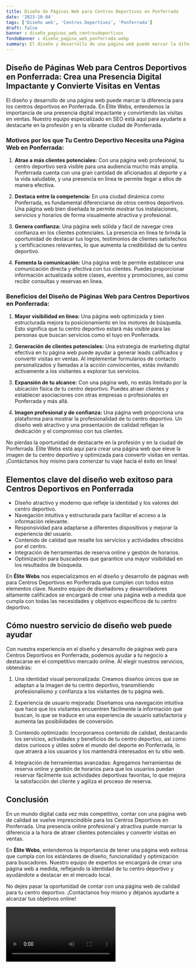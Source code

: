```yaml
---
title: Diseño de Páginas Web para Centros Deportivos en Ponferrada
date: '2023-10-04'
tags: ['Diseño web', 'Centros Deportivos', 'Ponferrada']
draft: false
banner : diseño_paginas_web_centrosdeportivos
fondoBanner : diseño_pagina_web_ponferrada.webp
summary: El diseño y desarrollo de una página web puede marcar la diferencia para los centros deportivos en Ponferrada. En Élite Webs, entendemos la importancia de una presencia digital impactante y convirtiendo las visitas en ventas. Nuestro equipo especializado en SEO está aquí para ayudarte a destacarte en la profesión y en la vibrante ciudad de Ponferrada.
---
```


## **Diseño de Páginas Web para Centros Deportivos en Ponferrada: Crea una Presencia Digital Impactante y Convierte Visitas en Ventas**

El diseño y desarrollo de una página web puede marcar la diferencia para los centros deportivos en Ponferrada. En Élite Webs, entendemos la importancia de una presencia digital impactante y convirtiendo las visitas en ventas. Nuestro equipo especializado en SEO está aquí para ayudarte a destacarte en la profesión y en la vibrante ciudad de Ponferrada.

### **Motivos por los que Tu Centro Deportivo Necesita una Página Web en Ponferrada:**

1. **Atrae a más clientes potenciales:** Con una página web profesional, tu centro deportivo será visible para una audiencia mucho más amplia. Ponferrada cuenta con una gran cantidad de aficionados al deporte y a la vida saludable, y una presencia en línea te permite llegar a ellos de manera efectiva.

2. **Destaca entre la competencia:** En una ciudad dinámica como Ponferrada, es fundamental diferenciarse de otros centros deportivos. Una página web bien diseñada te permite mostrar tus instalaciones, servicios y horarios de forma visualmente atractiva y profesional.

3. **Genera confianza:** Una página web sólida y fácil de navegar crea confianza en los clientes potenciales. La presencia en línea te brinda la oportunidad de destacar tus logros, testimonios de clientes satisfechos y certificaciones relevantes, lo que aumenta la credibilidad de tu centro deportivo.

4. **Fomenta la comunicación:** Una página web te permite establecer una comunicación directa y efectiva con tus clientes. Puedes proporcionar información actualizada sobre clases, eventos y promociones, así como recibir consultas y reservas en línea.

### **Beneficios del Diseño de Páginas Web para Centros Deportivos en Ponferrada:**

1. **Mayor visibilidad en línea:** Una página web optimizada y bien estructurada mejora tu posicionamiento en los motores de búsqueda. Esto significa que tu centro deportivo estará más visible para las personas que buscan servicios como el tuyo en Ponferrada.

2. **Generación de clientes potenciales:** Una estrategia de marketing digital efectiva en tu página web puede ayudar a generar leads calificados y convertir visitas en ventas. Al implementar formularios de contacto personalizados y llamadas a la acción convincentes, estás invitando activamente a los visitantes a explorar tus servicios.

3. **Expansión de tu alcance:** Con una página web, no estás limitado por la ubicación física de tu centro deportivo. Puedes atraer clientes y establecer asociaciones con otras empresas o profesionales en Ponferrada y más allá.

4. **Imagen profesional y de confianza:** Una página web proporciona una plataforma para mostrar la profesionalidad de tu centro deportivo. Un diseño web atractivo y una presentación de calidad reflejan la dedicación y el compromiso con tus clientes.

No pierdas la oportunidad de destacarte en la profesión y en la ciudad de Ponferrada. Élite Webs está aquí para crear una página web que eleve la imagen de tu centro deportivo y optimizada para convertir visitas en ventas. ¡Contáctanos hoy mismo para comenzar tu viaje hacia el éxito en línea!

<GifSeo />

<Cta />

## Elementos clave del diseño web exitoso para Centros Deportivos en Ponferrada

- Diseño atractivo y moderno que refleje la identidad y los valores del centro deportivo.
- Navegación intuitiva y estructurada para facilitar el acceso a la información relevante.
- Responsividad para adaptarse a diferentes dispositivos y mejorar la experiencia del usuario.
- Contenido de calidad que resalte los servicios y actividades ofrecidos por el centro.
- Integración de herramientas de reserva online y gestión de horarios.
- Optimización para buscadores que garantice una mayor visibilidad en los resultados de búsqueda.

En **Élite Webs** nos especializamos en el diseño y desarrollo de páginas web para Centros Deportivos en Ponferrada que cumplen con todos estos elementos clave. Nuestro equipo de diseñadores y desarrolladores altamente calificados se encargará de crear una página web a medida que cumpla con todas las necesidades y objetivos específicos de tu centro deportivo.

## Cómo nuestro servicio de diseño web puede ayudar

Con nuestra experiencia en el diseño y desarrollo de páginas web para Centros Deportivos en Ponferrada, podemos ayudar a tu negocio a destacarse en el competitivo mercado online. Al elegir nuestros servicios, obtendrás:

1. Una identidad visual personalizada: Creamos diseños únicos que se adaptan a la imagen de tu centro deportivo, transmitiendo profesionalismo y confianza a los visitantes de tu página web.

2. Experiencia de usuario mejorada: Diseñamos una navegación intuitiva que hace que los visitantes encuentren fácilmente la información que buscan, lo que se traduce en una experiencia de usuario satisfactoria y aumenta las posibilidades de conversión.

3. Contenido optimizado: Incorporamos contenido de calidad, destacando los servicios, actividades y beneficios de tu centro deportivo, así como datos curiosos y útiles sobre el mundo del deporte en Ponferrada, lo que atraerá a los usuarios y los mantendrá interesados en tu sitio web.

4. Integración de herramientas avanzadas: Agregamos herramientas de reserva online y gestión de horarios para que los usuarios puedan reservar fácilmente sus actividades deportivas favoritas, lo que mejora la satisfacción del cliente y agiliza el proceso de reserva.

## Conclusión

En un mundo digital cada vez más competitivo, contar con una página web de calidad se vuelve imprescindible para los Centros Deportivos en Ponferrada. Una presencia online profesional y atractiva puede marcar la diferencia a la hora de atraer clientes potenciales y convertir visitas en ventas.

En **Élite Webs**, entendemos la importancia de tener una página web exitosa que cumpla con los estándares de diseño, funcionalidad y optimización para buscadores. Nuestro equipo de expertos se encargará de crear una página web a medida, reflejando la identidad de tu centro deportivo y ayudándote a destacar en el mercado local.

No dejes pasar la oportunidad de contar con una página web de calidad para tu centro deportivo. ¡Contáctanos hoy mismo y déjanos ayudarte a alcanzar tus objetivos online!

<Video />

<CtaBot job='Centros Deportivos' city='Ponferrada'/>

<Gmaps query='Ponferrada+españa+maps' />